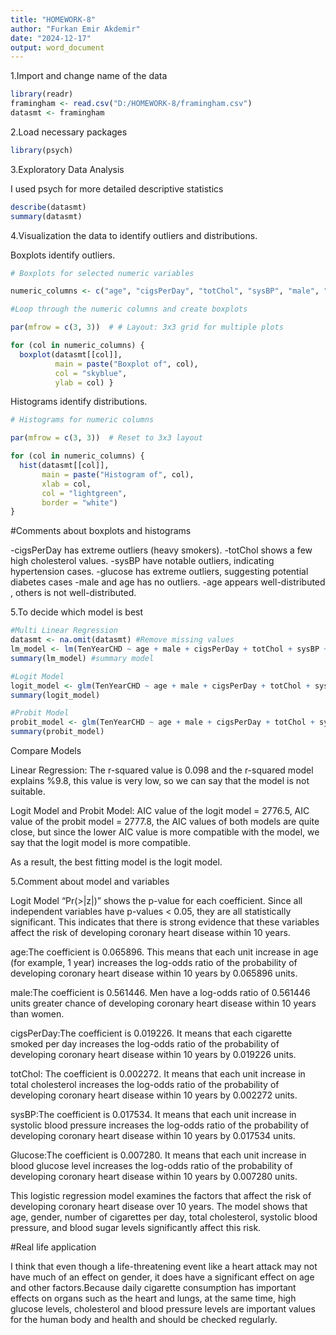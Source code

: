 ---
title: "HOMEWORK-8"
author: "Furkan Emir Akdemir"
date: "2024-12-17"
output: word_document
---

1.Import and change name of the data

```{r}
library(readr)
framingham <- read.csv("D:/HOMEWORK-8/framingham.csv")
datasmt <- framingham
```

2.Load necessary packages

```{r}
library(psych)
```

3.Exploratory Data Analysis

I used psych for more detailed descriptive statistics

```{r}
describe(datasmt) 
summary(datasmt)
```
4.Visualization the data to identify outliers and distributions.

Boxplots identify outliers.

```{r}
# Boxplots for selected numeric variables

numeric_columns <- c("age", "cigsPerDay", "totChol", "sysBP", "male", "glucose")

#Loop through the numeric columns and create boxplots

par(mfrow = c(3, 3))  # # Layout: 3x3 grid for multiple plots

for (col in numeric_columns) {
  boxplot(datasmt[[col]], 
          main = paste("Boxplot of", col),
          col = "skyblue",
          ylab = col) }
```
Histograms identify distributions.

```{r}
# Histograms for numeric columns

par(mfrow = c(3, 3))  # Reset to 3x3 layout

for (col in numeric_columns) {
  hist(datasmt[[col]], 
       main = paste("Histogram of", col), 
       xlab = col,
       col = "lightgreen",
       border = "white")
}
```
#Comments about boxplots and histograms

-cigsPerDay has extreme outliers (heavy smokers).
-totChol shows a few high cholesterol values.
-sysBP  have notable outliers, indicating hypertension cases.
-glucose has extreme outliers, suggesting potential diabetes cases
-male and age has no outliers.
-age appears well-distributed , others is not well-distributed.



5.To decide which model is best

```{r}
#Multi Linear Regression 
datasmt <- na.omit(datasmt) #Remove missing values
lm_model <- lm(TenYearCHD ~ age + male + cigsPerDay + totChol + sysBP + glucose, data = datasmt)
summary(lm_model) #summary model

#Logit Model
logit_model <- glm(TenYearCHD ~ age + male + cigsPerDay + totChol + sysBP + glucose, data = datasmt, family = binomial(link="logit"))
summary(logit_model)

#Probit Model
probit_model <- glm(TenYearCHD ~ age + male + cigsPerDay + totChol + sysBP + glucose, data = datasmt, family = binomial(link= "probit"))
summary(probit_model)

```

Compare Models

Linear Regression: The r-squared value is 0.098 and the r-squared model explains %9.8, this value is very low, so we can say that the model is not suitable.

Logit Model and Probit Model: AIC value of the logit model = 2776.5, AIC value of the probit model = 2777.8, the AIC values of both models are quite close, but since the lower AIC value is more compatible with the model, we say that the logit model is more compatible.

As a result, the best fitting model is the logit model.

5.Comment about model and variables

Logit Model "Pr(\>\|z\|)" shows the p-value for each coefficient. Since all independent variables have p-values \< 0.05, they are all statistically significant. This indicates that there is strong evidence that these variables affect the risk of developing coronary heart disease within 10 years.

age:The coefficient is 0.065896. This means that each unit increase in age (for example, 1 year) increases the log-odds ratio of the probability of developing coronary heart disease within 10 years by 0.065896 units.

male:The coefficient is 0.561446. Men have a log-odds ratio of 0.561446 units greater chance of developing coronary heart disease within 10 years than women.

cigsPerDay:The coefficient is 0.019226. It means that each cigarette smoked per day increases the log-odds ratio of the probability of developing coronary heart disease within 10 years by 0.019226 units.

totChol: The coefficient is 0.002272. It means that each unit increase in total cholesterol increases the log-odds ratio of the probability of developing coronary heart disease within 10 years by 0.002272 units.

sysBP:The coefficient is 0.017534. It means that each unit increase in systolic blood pressure increases the log-odds ratio of the probability of developing coronary heart disease within 10 years by 0.017534 units.

Glucose:The coefficient is 0.007280. It means that each unit increase in blood glucose level increases the log-odds ratio of the probability of developing coronary heart disease within 10 years by 0.007280 units.

This logistic regression model examines the factors that affect the risk of developing coronary heart disease over 10 years. The model shows that age, gender, number of cigarettes per day, total cholesterol, systolic blood pressure, and blood sugar levels significantly affect this risk.

#Real life application

I think that even though a life-threatening event like a heart attack may not have much of an effect on gender, it does have a significant effect on age and other factors.Because daily cigarette consumption has important effects on organs such as the heart and lungs, at the same time, high glucose levels, cholesterol and blood pressure levels are important values for the human body and health and should be checked regularly.
